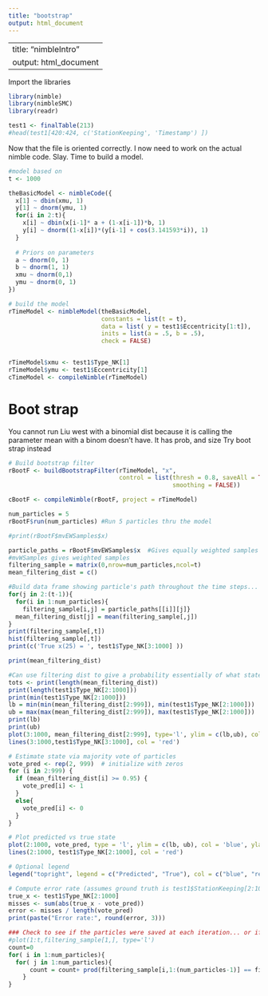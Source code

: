 ```yaml
---
title: "bootstrap"
output: html_document
---
```


---
title: "nimbleIntro"
output: html_document
---
Import the libraries
```r
library(nimble)
library(nimbleSMC)
library(readr)
```

```r
test1 <- finalTable(213)
#head(test1[420:424, c('StationKeeping', 'Timestamp') ])
```



Now that the file is oriented correctly. I now need to work on the actual nimble code. Slay. Time to build a model.
```r
#model based on
t <- 1000

theBasicModel <- nimbleCode({
  x[1] ~ dbin(xmu, 1)
  y[1] ~ dnorm(ymu, 1)
  for(i in 2:t){
    x[i] ~ dbin(x[i-1]* a + (1-x[i-1])*b, 1)
    y[i] ~ dnorm((1-x[i])*(y[i-1] + cos(3.141593*i)), 1)
  }
  
  # Priors on parameters
  a ~ dnorm(0, 1)
  b ~ dnorm(1, 1)
  xmu ~ dnorm(0,1)
  ymu ~ dnorm(0, 1)
})
```

```r
# build the model
rTimeModel <- nimbleModel(theBasicModel, 
                          constants = list(t = t), 
                          data = list( y = test1$Eccentricity[1:t]),
                          inits = list(a = .5, b = .5),
                          check = FALSE)


rTimeModel$xmu <- test1$Type_NK[1]
rTimeModel$ymu <- test1$Eccentricity[1]
cTimeModel <- compileNimble(rTimeModel)
```
# Boot strap
You cannot run Liu west with a binomial dist because it is calling the parameter mean with a binom doesn't have. It has prob, and size
Try boot strap instead
```r
# Build bootstrap filter
rBootF <- buildBootstrapFilter(rTimeModel, "x", 
                               control = list(thresh = 0.8, saveAll = TRUE, 
                                              smoothing = FALSE))
```

```r
cBootF <- compileNimble(rBootF, project = rTimeModel)
```


```r
num_particles = 5
rBootF$run(num_particles) #Run 5 particles thru the model
```

```r
#print(rBootF$mvEWSamples$x)
```


```r
particle_paths = rBootF$mvEWSamples$x  #Gives equally weighted samples from the posterior
#mvWSamples gives weighted samples
filtering_sample = matrix(0,nrow=num_particles,ncol=t)
mean_filtering_dist = c()

#Build data frame showing particle's path throughout the time steps... can be used to make filtering dist
for(j in 2:(t-1)){
  for(i in 1:num_particles){
    filtering_sample[i,j] = particle_paths[[i]][j]}
  mean_filtering_dist[j] = mean(filtering_sample[,j])
}
print(filtering_sample[,t])
hist(filtering_sample[,t])
print(c('True x(25) = ', test1$Type_NK[3:1000] ))
```
```r
print(mean_filtering_dist)
```


```r
#Can use filtering dist to give a probability essentially of what state we are in]
tots <- print(length(mean_filtering_dist))
print(length(test1$Type_NK[2:1000]))
print(min(test1$Type_NK[2:1000]))
lb = min(min(mean_filtering_dist[2:999]), min(test1$Type_NK[2:1000])) 
ub = max(max(mean_filtering_dist[2:999]), max(test1$Type_NK[2:1000])) 
print(lb)
print(ub)
plot(3:1000, mean_filtering_dist[2:999], type='l', ylim = c(lb,ub), col='blue')
lines(3:1000,test1$Type_NK[3:1000], col = 'red')
```

```r
# Estimate state via majority vote of particles
vote_pred <- rep(2, 999)  # initialize with zeros
for (i in 2:999) {
  if (mean_filtering_dist[i] >= 0.95) {
    vote_pred[i] <- 1
  }
  else{
    vote_pred[i] <- 0
  }
}

# Plot predicted vs true state
plot(2:1000, vote_pred, type = 'l', ylim = c(lb, ub), col = 'blue', ylab = "Station Keeping", xlab = "Time")
lines(2:1000, test1$Type_NK[2:1000], col = 'red')

# Optional legend
legend("topright", legend = c("Predicted", "True"), col = c("blue", "red"), lty = 1)

# Compute error rate (assumes ground truth is test1$StationKeeping[2:1000])
true_x <- test1$Type_NK[2:1000]
misses <- sum(abs(true_x - vote_pred))
error <- misses / length(vote_pred)
print(paste("Error rate:", round(error, 3)))
```




```r
### Check to see if the particles were saved at each iteration... or if it shows particle paths of last resample.
#plot(1:t,filtering_sample[1,], type='l')
count=0
for( i in 1:num_particles){ 
  for( j in 1:num_particles){ 
      count = count+ prod(filtering_sample[i,1:(num_particles-1)] == filtering_sample[j,1:(num_particles-1)])
    }
}
```




